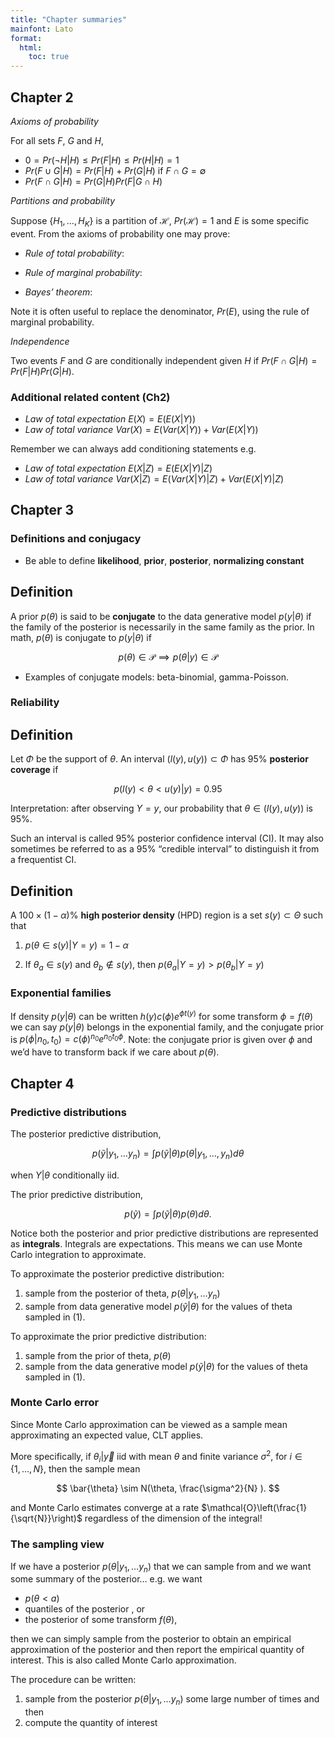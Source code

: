 ```yaml
---
title: "Chapter summaries"
mainfont: Lato
format: 
  html:
    toc: true
---
```


## Chapter 2

*Axioms of probability*

For all sets $F$, $G$ and $H$,

- $0 = Pr(\neg H | H) \leq Pr(F | H) \leq Pr(H | H) = 1$
- $Pr(F \cup G | H) = Pr(F|H) + Pr(G|H) \text{ if } F \cap G = \emptyset$
- $Pr(F \cap G | H) = Pr(G | H) Pr(F | G \cap H)$

*Partitions and probability*

Suppose $\{ H_1, \ldots, H_K\}$ is a partition of $\mathcal{H}$, $Pr(\mathcal{H}) = 1$ and $E$ is some specific event. From the axioms of probability one may prove:

- *Rule of total probability*: 

\begin{equation}
\sum_{k = 1}^K Pr(H_k) = 1
\end{equation}

- *Rule of marginal probability*:

\begin{equation}
\begin{aligned} 
Pr(E) &= \sum_{k = 1}^K Pr(E \cap H_k)\\ &= \sum_{k = 1}^K Pr(E | H_k) Pr(H_k) 
\end{aligned}
\end{equation}

- *Bayes' theorem*: 

\begin{equation}
Pr(H_j | E) = \frac{Pr(E|H_j) Pr(H_j)}{Pr(E)}
\end{equation}

Note it is often useful to replace the denominator, $Pr(E)$, using the rule of marginal probability.

*Independence*

Two events $F$ and $G$ are conditionally independent given $H$ if $Pr(F \cap G |H) = Pr(F|H) Pr(G|H)$.


### Additional related content (Ch2)

- *Law of total expectation* $E(X) = E(E(X|Y))$ 
- *Law of total variance* $Var(X) = E(Var(X|Y)) + Var(E(X|Y))$

::: callout-note
Remember we can always add conditioning statements e.g.

- *Law of total expectation* $E(X|Z) = E(E(X|Y)|Z)$ 
- *Law of total variance* $Var(X|Z) = E(Var(X|Y)|Z) + Var(E(X|Y)|Z)$

:::

## Chapter 3

### Definitions and conjugacy

- Be able to define **likelihood**, **prior**, **posterior**, **normalizing constant**

::: callout-note
## Definition
A prior $p(\theta)$ is said to be **conjugate** to the data generative model $p(y|\theta)$ if the family of the posterior is necessarily in the same family as the prior. In math,  $p(\theta)$ is conjugate to $p(y|\theta)$ if

$$
p(\theta) \in \mathcal{P} \implies p(\theta | y) \in \mathcal{P}
$$
:::

- Examples of conjugate models: beta-binomial, gamma-Poisson.

### Reliability 

::: callout-note
## Definition
Let $\Phi$ be the support of $\theta$.
An interval $(l(y), u(y)) \subset \Phi$ has 95% **posterior coverage** if 

$$
p(l(y) < \theta < u(y) | y ) = 0.95
$$

Interpretation: after observing $Y = y$, our probability that $\theta \in (l(y), u(y))$ is 95%.

Such an interval is called 95% posterior confidence interval (CI). It may also sometimes be referred to as a 95% "credible interval" to distinguish it from a frequentist CI.
:::

::: callout-note
## Definition

A $100 \times (1-\alpha)$% **high posterior density** (HPD) region is a set $s(y) \subset \Theta$ such that 


1. $p(\theta \in s(y) | Y = y) = 1 - \alpha$

2. If $\theta_a \in s(y)$ and $\theta_b \not\in s(y)$, then $p(\theta_a | Y = y) > p(\theta_b | Y = y)$
:::

### Exponential families

If density $p(y|\theta)$ can be written $h(y) c(\phi) e^{\phi t(y)}$ for some transform $\phi = f(\theta)$ we can say $p(y|\theta)$ belongs in the exponential family, and the conjugate prior is $p(\phi | n_0, t_0) =c(\phi)^{n_0} e^{n_0 t_0 \phi}$. Note: the conjugate prior is given over $\phi$ and we'd have to transform back if we care about $p(\theta)$.

## Chapter 4

### Predictive distributions

The posterior predictive distribution,

$$
p(\tilde{y} | y_1, \ldots y_n) = \int p(\tilde{y}|\theta) p(\theta|y_1, \ldots, y_n)d\theta
$$

when $Y | \theta$ conditionally iid.

The prior predictive distribution,

$$
p(\tilde{y}) = \int p(\tilde{y}|\theta) p(\theta)d\theta.
$$

Notice both the posterior and prior predictive distributions are represented as **integrals**. Integrals are expectations. This means we can use Monte Carlo integration to approximate.

To approximate the posterior predictive distribution:

1. sample from the posterior of theta, $p(\theta|y_1,\ldots y_n)$
2. sample from data generative model $p(\tilde{y}|\theta)$ for the values of theta sampled in (1).

To approximate the prior predictive distribution:

1. sample from the prior of theta, $p(\theta)$
2. sample from the data generative model $p(\tilde{y}|\theta)$ for the values of theta sampled in (1).

### Monte Carlo error

Since Monte Carlo approximation can be viewed as a sample mean approximating an expected value, CLT applies. 

More specifically, if $\theta_i |\vec{y}$ iid with mean $\theta$ and finite variance $\sigma^2$, for $i \in \{1, \ldots, N\}$, then the sample mean

$$
\bar{\theta} \sim N(\theta, \frac{\sigma^2}{N} ).
$$

and Monte Carlo estimates converge at a rate $\mathcal{O}\left(\frac{1}{\sqrt{N}}\right)$ regardless of the dimension of the integral!

### The sampling view

If we have a posterior $p(\theta | y_1, \ldots y_n)$ that we can sample from and we want some summary of the posterior... e.g. we want

- $p(\theta < a)$
- quantiles of the posterior , or 
- the posterior of some transform $f(\theta)$, 

then we can simply sample from the posterior to obtain an empirical approximation of the posterior and then report the empirical quantity of interest. This is also called Monte Carlo approximation.

The procedure can be written:

1. sample from the posterior $p(\theta |y_1, \ldots y_n)$ some large number of times and then 
2. compute the quantity of interest



